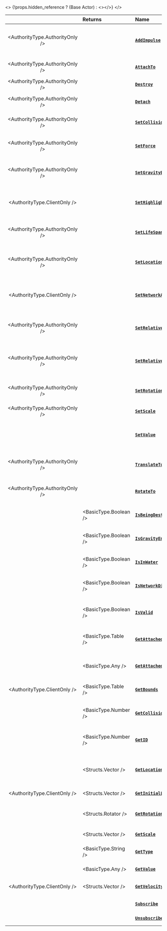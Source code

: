 
<>
	{!props.hidden_reference ? (<ReferenceLink href="scripting-reference/classes/base-classes/actor">Base Actor</ReferenceLink>) : <></>}
</>


|  | **Returns** | **Name** | **Description** |
| :---: | :--- | :--- | :--- |
| <AuthorityType.AuthorityOnly /> |  | [**`AddImpulse`**](./scripting-reference/classes/base-classes/actor.mdx#addimpulse) | Applies a Force in world coordinate on this Actor |
| <AuthorityType.AuthorityOnly /> |  | [**`AttachTo`**](./scripting-reference/classes/base-classes/actor.mdx#attachto) | Attaches this Actor to any other Actor |
| <AuthorityType.AuthorityOnly /> |  | [**`Destroy`**](./scripting-reference/classes/base-classes/actor.mdx#destroy) | Destroys this Actor |
| <AuthorityType.AuthorityOnly /> |  | [**`Detach`**](./scripting-reference/classes/base-classes/actor.mdx#detach) | Detaches this Actor if attached |
| <AuthorityType.AuthorityOnly /> |  | [**`SetCollision`**](./scripting-reference/classes/base-classes/actor.mdx#setcollision) | Sets the actor’s collision type |
| <AuthorityType.AuthorityOnly /> |  | [**`SetForce`**](./scripting-reference/classes/base-classes/actor.mdx#setforce) | Adds a permanent force to this actor |
| <AuthorityType.AuthorityOnly /> |  | [**`SetGravityEnabled`**](./scripting-reference/classes/base-classes/actor.mdx#setgravityenabled) | Sets the actor’s gravity enabled |
| <AuthorityType.ClientOnly /> |  | [**`SetHighlightEnabled`**](./scripting-reference/classes/base-classes/actor.mdx#sethighlightenabled) | Enables this Actor Highlighting at a specific Index color |
| <AuthorityType.AuthorityOnly /> |  | [**`SetLifeSpan`**](./scripting-reference/classes/base-classes/actor.mdx#setlifespan) | Sets the actor’s life span to be destroyed |
| <AuthorityType.AuthorityOnly /> |  | [**`SetLocation`**](./scripting-reference/classes/base-classes/actor.mdx#setlocation) | Sets the actor’s location in the game world |
| <AuthorityType.ClientOnly /> |  | [**`SetNetworkAuthority`**](./scripting-reference/classes/base-classes/actor.mdx#setnetworkauthority) | Sets this actor’s new Player [Network Authority](./core-concepts/scripting/authority-concepts.mdx#network-authority) |
| <AuthorityType.AuthorityOnly /> |  | [**`SetRelativeLocation`**](./scripting-reference/classes/base-classes/actor.mdx#setrelativelocation) | Sets the actor’s relative location in local space |
| <AuthorityType.AuthorityOnly /> |  | [**`SetRelativeRotation`**](./scripting-reference/classes/base-classes/actor.mdx#setrelativerotation) | Sets the actor’s relative rotation in local space |
| <AuthorityType.AuthorityOnly /> |  | [**`SetRotation`**](./scripting-reference/classes/base-classes/actor.mdx#setrotation) | Sets the actor’s rotation in the game world |
| <AuthorityType.AuthorityOnly /> |  | [**`SetScale`**](./scripting-reference/classes/base-classes/actor.mdx#setsclae) | Sets the actor’s scale |
|  |  | [**`SetValue`**](./scripting-reference/classes/base-classes/actor.mdx#setvalue) | Sets a value in this entity, which can be accessed by any package |
| <AuthorityType.AuthorityOnly /> |  | [**`TranslateTo`**](./scripting-reference/classes/base-classes/actor.mdx#translateto) | Smoothly moves this actor to a Location |
| <AuthorityType.AuthorityOnly /> |  | [**`RotateTo`**](./scripting-reference/classes/base-classes/actor.mdx#rotateto) | Smoothly rotates this actor to a Rotation |
|  | <BasicType.Boolean /> | [**`IsBeingDestroyed`**](./scripting-reference/classes/base-classes/actor.mdx#isbeingdestroyed) | Gets if the actor is being destroyed |
|  | <BasicType.Boolean /> | [**`IsGravityEnabled`**](./scripting-reference/classes/base-classes/actor.mdx#isgravityenabled) | Gets the actor’s gravity enabled |
|  | <BasicType.Boolean /> | [**`IsInWater`**](./scripting-reference/classes/base-classes/actor.mdx#isinwater) | Gets if the actor is in Water |
|  | <BasicType.Boolean /> | [**`IsNetworkDistributed`**](./scripting-reference/classes/base-classes/actor.mdx#isnetworkdistributed) | Gets if the actor is Network Distributed |
|  | <BasicType.Boolean /> | [**`IsValid`**](./scripting-reference/classes/base-classes/actor.mdx#isvalid) | Returns if this entity is valid (i.e. not destroyed) |
|  | <BasicType.Table /> | [**`GetAttachedEntities`**](./scripting-reference/classes/base-classes/actor.mdx#getattachedentities) | Gets all actors attached to this entity |
|  | <BasicType.Any /> | [**`GetAttachedTo`**](./scripting-reference/classes/base-classes/actor.mdx#getattachedto) | Gets the actor this actor is attached to |
| <AuthorityType.ClientOnly /> | <BasicType.Table /> | [**`GetBounds`**](./scripting-reference/classes/base-classes/actor.mdx#getbounds) | Gets the actor bounds size |
|  | <BasicType.Number /> | [**`GetCollision`**](./scripting-reference/classes/base-classes/actor.mdx#getcollision) | Gets the current actor’s collision |
|  | <BasicType.Number /> | [**`GetID`**](./scripting-reference/classes/base-classes/actor.mdx#getid) | Gets the universal network ID of this entity |
|  | <Structs.Vector /> | [**`GetLocation`**](./scripting-reference/classes/base-classes/actor.mdx#getlocation) | Get the actor’s position in the game world |
| <AuthorityType.ClientOnly /> | <Structs.Vector /> | [**`GetInitialLocation`**](./scripting-reference/classes/base-classes/actor.mdx#getinitiallocation) | Gets the initial location |
|  | <Structs.Rotator /> | [**`GetRotation`**](./scripting-reference/classes/base-classes/actor.mdx#getrotation) | Gets the actor’s rotation in the game world |
|  | <Structs.Vector /> | [**`GetScale`**](./scripting-reference/classes/base-classes/actor.mdx#getscale) | Gets the actor’s scale |
|  | <BasicType.String /> | [**`GetType`**](./scripting-reference/classes/base-classes/actor.mdx#gettype) | Returns the type of this Actor |
|  | <BasicType.Any /> | [**`GetValue`**](./scripting-reference/classes/base-classes/actor.mdx#getvalue) | Gets a value given a key |
| <AuthorityType.ClientOnly /> | <Structs.Vector /> | [**`GetVelocity`**](./scripting-reference/classes/base-classes/actor.mdx#GetVelocity) | Returns the current actor Velocity |
|  |  | [**`Subscribe`**](./scripting-reference/classes/base-classes/actor.mdx#subscribe) | Subscribes for an Event |
|  |  | [**`Unsubscribe`**](./scripting-reference/classes/base-classes/actor.mdx#unsubscribe) | Unsubscribes from Events |
